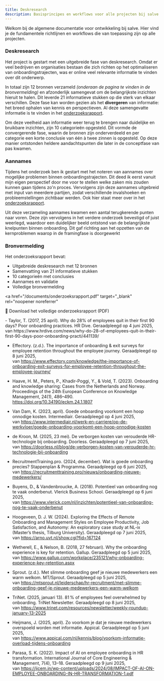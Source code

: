 ```yaml
---
title: Deskresearch
description: Basisprincipes en workflows voor alle projecten bij salve
---
```



Welkom bij de algemene documentatie voor ontwikkeling bij salve. Hier vind je de fundamentele richtlijnen en workflows die van toepassing zijn op alle projecten.

### Deskresearch

Het project is gestart met een uitgebreide fase van deskresearch. Omdat er veel bedrijven en organisaties bestaan die zich richten op het optimaliseren van onboardingstrajecten, was er online veel relevante informatie te vinden over dit onderwerp.

In totaal zijn 12 bronnen verzameld _(onderaan de pagina te vinden in de bronvermelding)_ en afzonderlijk samengevat om de belangrijkste inzichten hieruit te halen. Dit leverde 21 informatieve stukken op die sterk van elkaar verschillen. Deze fase kan worden gezien als het **divergeren** van informatie: het breed ophalen van kennis en perspectieven.
Al deze samengevatte informatie is te vinden in het <a href="/documents/onderzoeksrapport.pdf" target="_blank" rel="noopener noreferrer">onderzoeksrapport</a>.

Om deze veelheid aan informatie weer terug te brengen naar duidelijke en bruikbare inzichten, zijn 10 categorieën opgesteld. Dit vormde de convergerende fase, waarin de bronnen zijn onderverdeeld en per categorie een korte conclusie van één à twee zinnen is opgesteld. Op deze manier ontstonden heldere aandachtspunten die later in de conceptfase van pas kwamen.

### Aannames

Tijdens het onderzoek ben ik gestart met het noteren van aannames over mogelijke problemen binnen onboardingstrajecten. Dit deed ik eerst vanuit mijn eigen perspectief door me voor te stellen welke zaken mis zouden kunnen gaan tijdens zo'n proces. Vervolgens zijn deze aannames uitgebreid met input van meerdere partijen, zodat verschillende invalshoeken en probleemstellingen zichtbaar werden. Ook hier staat meer over in het <a href="/documents/onderzoeksrapport.pdf" target="_blank" rel="noopener noreferrer">onderzoeksrapport</a>.

Uit deze verzameling aannames kwamen een aantal terugkerende punten naar voren. Deze zijn vervolgens in het verdere onderzoek bevestigd of juist weerlegd, waardoor een duidelijker beeld ontstond van de belangrijkste knelpunten binnen onboarding. Dit gaf richting aan het opzetten van de kernproblemen waarop in de framingfase is doorgewerkt

### Bronvermelding

<Tabs>
<TabItem label="Onderzoeksrapport">
Het onderzoeksrapport bevat:

- Uitgebreide deskresearch met 12 bronnen
- Samenvatting van 21 informatieve stukken
- 10 categorieën met conclusies
- Aannames en validatie
- Volledige bronvermelding

<a
  href="/documents/onderzoeksrapport.pdf"
  target="_blank"
  rel="noopener noreferrer"
>
  📄 Download het volledige onderzoeksrapport (PDF)
</a>

</TabItem>

<TabItem label="Informatiebronnen">
- Taylor, T. (2017, 25 april). Why do 28% of employees quit in their first 90 days? Poor onboarding practices. HR Dive. Geraadpleegd op 4 juni 2025, <br />
van https://www.hrdive.com/news/why-do-28-of-employees-quit-in-their-first-90-days-poor-onboarding-practi/441139/

- Effectory. (z.d.). The importance of onboarding & exit surveys for employee retention throughout the employee journey. Geraadpleegd op 8 juni 2025, <br />
  van https://www.effectory.com/knowledge/the-importance-of-onboarding-exit-surveys-for-employee-retention-throughout-the-employee-journey/

- Haave, H. M., Peters, P., Khadir-Poggi, Y., & Vold, T. (2023). Onboarding and knowledge sharing: Cases from the Netherlands and Norway. Proceedings of the 24th European Conference on Knowledge Management, 24(1), 486–490. <br />
  https://doi.org/10.34190/eckm.24.1.1807

- Van Dam, K. (2023, april). Goede onboarding voorkomt een hoop onnodige kosten. Intermediair. Geraadpleegd op 4 juni 2025, <br />
  van https://www.intermediair.nl/werk-en-carriere/op-de-werkvloer/goede-onboarding-voorkomt-een-hoop-onnodige-kosten

- de Kroon, M. (2025, 23 mei). De verborgen kosten van verouderde HR-technologie bij onboarding. Doorless. Geraadpleegd op 7 juni 2025, <br />
  van https://doorless.nl/blog/de-verborgen-kosten-van-verouderde-hr-technologie-bij-onboarding

- RecruitmentTraining.pro. (2024, december). Wat is goede onboarding precies? Stappenplan & Programma. Geraadpleegd op 6 juni 2025, <br />
  van https://recruitmenttraining.pro/nieuws/onboarding-nieuwe-medewerkers/

- Buyens, D., & Vandenbroucke, A. (2018). Potentieel van onboarding nog te vaak onderbenut. Vlerick Business School. Geraadpleegd op 6 juni 2025, <br />
  van https://www.vlerick.com/nl/inzichten/potentieel-van-onboarding-nog-te-vaak-onderbenut

- Hoogeveen, D. J. W. (2024). Exploring the Effects of Remote Onboarding and Management Styles on Employee Productivity, Job Satisfaction, and Autonomy: An exploratory case study at NL‑ix (Master’s thesis, Tilburg University). Geraadpleegd op 7 juni 2025, <br />
  van https://arno.uvt.nl/show.cgi?fid=167124

- Wetherell, E., & Nelson, B. (2018, 27 februari). Why the onboarding experience is key for retention. Gallup. Geraadpleegd op 5 juni 2025, <br />
  van https://www.gallup.com/workplace/235121/why-onboarding-experience-key-retention.aspx

- Sprout. (z.d.). Met slimme onboarding geef je nieuwe medewerkers een warm welkom. MT/Sprout. Geraadpleegd op 5 juni 2025, <br />
  van https://mtsprout.nl/leiderschap/hr-recruitment/met-slimme-onboarding-geef-je-nieuwe-medewerkers-een-warm-welkom

- TriNet. (2025, januari 13). 81 % of employees feel overwhelmed by onboarding. TriNet Newsletter. Geraadpleegd op 8 juni 2025, <br />
  van https://www.trinet.com/resources/newsletter/weekly-roundup-january-13-2025

- Heijmans, J. (2025, april). Zo voorkom je dat je nieuwe medewerkers overspoeld worden met informatie. Appical. Geraadpleegd op 5 juni 2025, <br />
  van https://www.appical.com/nl/kennis/blog/voorkom-informatie-overload-tijdens-onboarding

- Parasa, S. K. (2022). Impact of AI on employee onboarding in HR transformation. International Journal of Core Engineering & Management, 7(4), 13–18. Geraadpleegd op 9 juni 2025, <br />
  van https://ijcem.in/wp-content/uploads/2024/08/IMPACT-OF-AI-ON-EMPLOYEE-ONBOARDING-IN-HR-TRANSFORMATION-1.pdf

</TabItem>
</Tabs>

